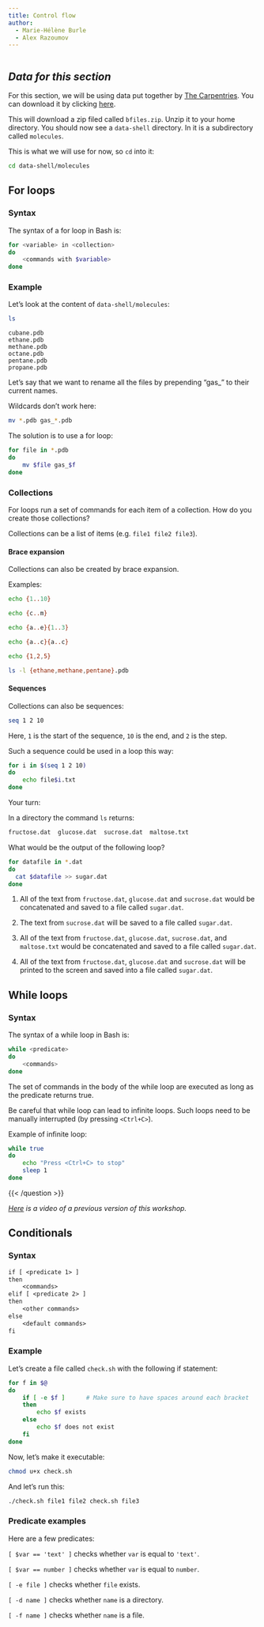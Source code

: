```yaml
---
title: Control flow
author:
  - Marie-Hélène Burle
  - Alex Razoumov
---
```


```r

```

:::{.callout-accordion collapse="true"}

## ***Data for this section***

For this section, we will be using data put together by [The Carpentries](https://carpentries.org/). You can download it by clicking [here](http://bit.ly/bashfile).

This will download a zip filed called `bfiles.zip`. Unzip it to your home directory. You should now see a `data-shell` directory. In it is a subdirectory called `molecules`.

This is what we will use for now, so `cd` into it:

```.bash
cd data-shell/molecules
```

:::

## For loops

### Syntax

The syntax of a for loop in Bash is:

```.bash
for <variable> in <collection>
do
    <commands with $variable>
done
```

### Example

Let's look at the content of `data-shell/molecules`:

```.bash
ls
```

```
cubane.pdb
ethane.pdb
methane.pdb
octane.pdb
pentane.pdb
propane.pdb
```

Let's say that we want to rename all the files by prepending "gas_" to their current names.

Wildcards don't work here:

```bash
mv *.pdb gas_*.pdb
```

The solution is to use a for loop:

```.bash
for file in *.pdb
do
	mv $file gas_$f
done
```

### Collections

For loops run a set of commands for each item of a collection. How do you create those collections?

Collections can be a list of items (e.g. `file1 file2 file3`).

#### Brace expansion

Collections can also be created by brace expansion.

:::{.example}

Examples:

:::

```bash
echo {1..10}
```

```bash
echo {c..m}
```

```bash
echo {a..e}{1..3}
```

```bash
echo {a..c}{a..c}
```

```bash
echo {1,2,5}
```

```bash
ls -l {ethane,methane,pentane}.pdb
```

#### Sequences

Collections can also be sequences:

```bash
seq 1 2 10
```

:::{.note}

Here, `1` is the start of the sequence, `10` is the end, and `2` is the step.

:::

Such a sequence could be used in a loop this way:

```bash
for i in $(seq 1 2 10)
do
	echo file$i.txt
done
```
<!-- for ((i=1; i<=5; i++)) do echo $i; done   # can use C-style loops -->

:::{.exo}

:::{.yourturn}

Your turn:

:::

In a directory the command `ls` returns:

```.bash
fructose.dat  glucose.dat  sucrose.dat  maltose.txt
```

What would be the output of the following loop?

```.bash
for datafile in *.dat
do
  cat $datafile >> sugar.dat
done
```

1. All of the text from `fructose.dat`, `glucose.dat` and `sucrose.dat` would be concatenated and saved to a file called `sugar.dat`.

2. The text from `sucrose.dat` will be saved to a file called `sugar.dat`.

3. All of the text from `fructose.dat`, `glucose.dat`, `sucrose.dat`, and `maltose.txt` would be concatenated and saved to a file called `sugar.dat`.

4. All of the text from `fructose.dat`, `glucose.dat` and `sucrose.dat` will be printed to the screen and saved into a file called `sugar.dat`.

:::

<!-- Using `diff` to compare files and directories. -->

<!-- Discuss brace expansion. Try nested braces. Paste an example that works. -->
<!-- What will this command do: -->

<!-- ```{.bash} -->
<!-- touch 2022-May-{0{1..9},{10..30}}.md -->
<!-- ``` -->

<!-- Write a loop that concatenates all .pdb files in `data-shell/molecules` subdirectory into one file called `allmolecules.txt`, prepending each fragment with the name of the corresponding .pdb file, and separating different files with an empty line. Run the loop, make sure it works, bring it up with the &nbsp;**↑**&nbsp; key and paste into the chat. -->

<!-- What will the loop `for i in hello 1 2 * bye; do echo $i; done` print? Try answering without running the loop. -->

<!-- Create a loop that writes into 10 files `chapter01.md`, `chapter02.md`, ..., `chapter10.md`. Each file should contain -->
<!-- chapter-specific lines, e.g. `chapter05.md` will contain exactly these lines: -->

<!-- ```{.bash} -->
<!-- ## Chapter 05 -->
<!-- This is the beginning of Chapter 05. -->
<!-- Content will go here. -->
<!-- This is the end of Chapter 05. -->
<!-- ``` -->

<!-- Why `mv *.txt *.bak` does not work? Write a loop to rename all .txt files to .bak files. There are several solutions for changing a file extension inside a loop you know by now. -->

<!-- Using knowledge from the previous question, write a loop to replace spaces to underscores in all file names in the current directory. -->

<!-- ```{.bash} -->
<!-- touch hello "first phrase" "second phrase" "good morning, everyone" -->
<!-- ls -l -->
<!-- ls *\ * -->
<!-- ``` -->

## While loops

### Syntax

The syntax of a while loop in Bash is:

```.bash
while <predicate>
do
    <commands>
done
```

The set of commands in the body of the while loop are executed as long as the predicate returns true.

Be careful that while loop can lead to infinite loops. Such loops need to be manually interrupted (by pressing `<Ctrl+C>`).

:::{.example}

Example of infinite loop:

:::

```.bash
while true
do
    echo "Press <Ctrl+C> to stop"
	sleep 1
done
```
{{< /question >}}

*[Here](https://youtu.be/cCunoOIksAE) is a video of a previous version of this workshop.*

## Conditionals

### Syntax

```default
if [ <predicate 1> ]
then
	<commands>
elif [ <predicate 2> ]
then
	<other commands>
else
	<default commands>
fi
```

### Example

Let's create a file called `check.sh` with the following if statement:

```.bash
for f in $@
do
    if [ -e $f ]      # Make sure to have spaces around each bracket
    then
        echo $f exists
    else
        echo $f does not exist
    fi
done
```

Now, let's make it executable:

```.bash
chmod u+x check.sh
```

And let's run this:

```.bash
./check.sh file1 file2 check.sh file3
```

### Predicate examples

Here are a few predicates:

`[ $var == 'text' ]` checks whether `var` is equal to `'text'`.

`[ $var == number ]` checks whether `var` is equal to `number`.

`[ -e file ]` checks whether `file` exists.

`[ -d name ]` checks whether `name` is a directory.

`[ -f name ]` checks whether `name` is a file.

<!-- Write a script that complains when it does not receive arguments. -->
